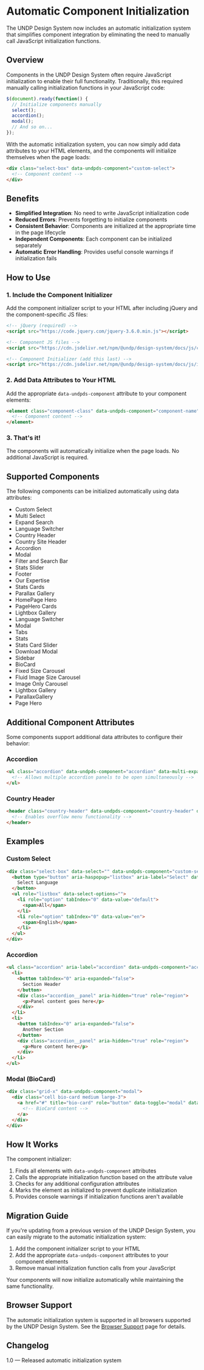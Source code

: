 
<Meta
  title="Getting started/Automatic Component Initialization"
/>

# Automatic Component Initialization

The UNDP Design System now includes an automatic initialization system that simplifies component integration by eliminating the need to manually call JavaScript initialization functions.

## Overview

Components in the UNDP Design System often require JavaScript initialization to enable their full functionality. Traditionally, this required manually calling initialization functions in your JavaScript code:

```javascript
$(document).ready(function() {
  // Initialize components manually
  select();
  accordion();
  modal();
  // And so on...
});
```

With the automatic initialization system, you can now simply add data attributes to your HTML elements, and the components will initialize themselves when the page loads:

```html
<div class="select-box" data-undpds-component="custom-select">
  <!-- Component content -->
</div>
```

## Benefits

- **Simplified Integration**: No need to write JavaScript initialization code
- **Reduced Errors**: Prevents forgetting to initialize components
- **Consistent Behavior**: Components are initialized at the appropriate time in the page lifecycle
- **Independent Components**: Each component can be initialized separately
- **Automatic Error Handling**: Provides useful console warnings if initialization fails

## How to Use

### 1. Include the Component Initializer

Add the component initializer script to your HTML after including jQuery and the component-specific JS files:

```html
<!-- jQuery (required) -->
<script src="https://code.jquery.com/jquery-3.6.0.min.js"></script>

<!-- Component JS files -->
<script src="https://cdn.jsdelivr.net/npm/@undp/design-system/docs/js/component-name.min.js"></script>

<!-- Component Initializer (add this last) -->
<script src="https://cdn.jsdelivr.net/npm/@undp/design-system/docs/js/init.js" defer></script>
```

### 2. Add Data Attributes to Your HTML

Add the appropriate `data-undpds-component` attribute to your component elements:

```html
<element class="component-class" data-undpds-component="component-name">
  <!-- Component content -->
</element>
```

### 3. That's it!

The components will automatically initialize when the page loads. No additional JavaScript is required.

## Supported Components

The following components can be initialized automatically using data attributes:

- Custom Select
- Multi Select
- Expand Search
- Language Switcher
- Country Header
- Country Site Header
- Accordion
- Modal
- Filter and Search Bar
- Stats Slider
- Footer
- Our Expertise
- Stats Cards
- Parallax Gallery
- HomePage Hero
- PageHero Cards
- Lightbox Gallery
- Language Switcher
- Modal 
- Tabs 
- Stats 
- Stats Card Slider
- Download Modal
- Sidebar
- BioCard
- Fixed Size Carousel
- Fluid Image Size Carousel
- Image Only Carousel
- Lightbox Gallery
- ParallaxGallery
- Page Hero

## Additional Component Attributes

Some components support additional data attributes to configure their behavior:

### Accordion

```html
<ul class="accordion" data-undpds-component="accordion" data-multi-expand="true">
  <!-- Allows multiple accordion panels to be open simultaneously -->
</ul>
```

### Country Header

```html
<header class="country-header" data-undpds-component="country-header" data-overflow="true">
  <!-- Enables overflow menu functionality -->
</header>
```

## Examples

### Custom Select

```html
<div class="select-box" data-select="" data-undpds-component="custom-select">
  <button type="button" aria-haspopup="listbox" aria-label="Select" data-select-open="">
    Select Language
  </button>
  <ul role="listbox" data-select-options="">
    <li role="option" tabIndex="0" data-value="default">
      <span>All</span>
    </li>
    <li role="option" tabIndex="0" data-value="en">
      <span>English</span>
    </li>
  </ul>
</div>
```

### Accordion

```html
<ul class="accordion" aria-label="accordion" data-undpds-component="accordion">
  <li>
    <button tabIndex="0" aria-expanded="false">
      Section Header
    </button>
    <div class="accordion__panel" aria-hidden="true" role="region">
      <p>Panel content goes here</p>
    </div>
  </li>
  <li>
    <button tabIndex="0" aria-expanded="false">
      Another Section
    </button>
    <div class="accordion__panel" aria-hidden="true" role="region">
      <p>More content here</p>
    </div>
  </li>
</ul>
```

### Modal (BioCard)

```html
<div class="grid-x" data-undpds-component="modal">
  <div class="cell bio-card medium large-3">
    <a href="#" title="bio-card" role="button" data-toggle="modal" data-target-modal="#bioCard">
      <!-- BioCard content -->
    </a>
  </div>
</div>
```

## How It Works

The component initializer:

1. Finds all elements with `data-undpds-component` attributes
2. Calls the appropriate initialization function based on the attribute value
3. Checks for any additional configuration attributes
4. Marks the element as initialized to prevent duplicate initialization
5. Provides console warnings if initialization functions aren't available

## Migration Guide

If you're updating from a previous version of the UNDP Design System, you can easily migrate to the automatic initialization system:

1. Add the component initializer script to your HTML
2. Add the appropriate `data-undpds-component` attributes to your component elements
3. Remove manual initialization function calls from your JavaScript

Your components will now initialize automatically while maintaining the same functionality.

## Browser Support

The automatic initialization system is supported in all browsers supported by the UNDP Design System. See the [Browser Support](?path=/docs/getting-started-browser-support--docs) page for details.

## Changelog

1.0 — Released automatic initialization system